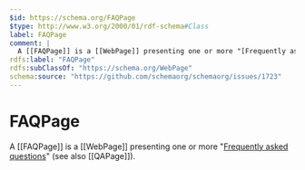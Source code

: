 ```yaml
---
$id: https://schema.org/FAQPage
$type: http://www.w3.org/2000/01/rdf-schema#Class
label: FAQPage
comment: |
  A [[FAQPage]] is a [[WebPage]] presenting one or more "[Frequently asked questions](https://en.wikipedia.org/wiki/FAQ)" (see also [[QAPage]]).
rdfs:label: "FAQPage"
rdfs:subClassOf: "https://schema.org/WebPage"
schema:source: "https://github.com/schemaorg/schemaorg/issues/1723"
---
```


# FAQPage

A [[FAQPage]] is a [[WebPage]] presenting one or more "[Frequently asked questions](https://en.wikipedia.org/wiki/FAQ)" (see also [[QAPage]]).

